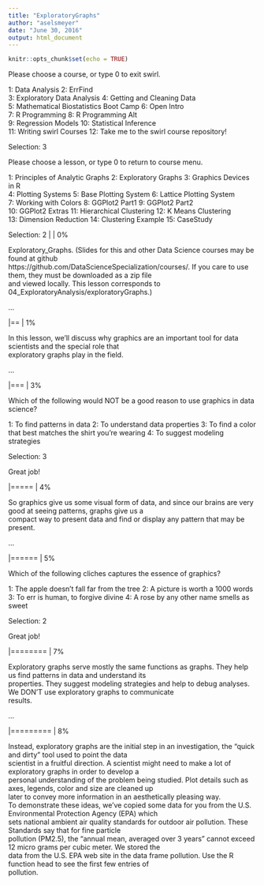 ```yaml
---
title: "ExploratoryGraphs"
author: "aselsmeyer"
date: "June 30, 2016"
output: html_document
---
```


```r
knitr::opts_chunk$set(echo = TRUE)
```

| Please choose a course, or type 0 to exit swirl.

 1: Data Analysis                             2: ErrFind                                
 3: Exploratory Data Analysis                 4: Getting and Cleaning Data              
 5: Mathematical Biostatistics Boot Camp      6: Open Intro                             
 7: R Programming                             8: R Programming Alt                      
 9: Regression Models                        10: Statistical Inference                  
11: Writing swirl Courses                    12: Take me to the swirl course repository!


Selection: 3

| Please choose a lesson, or type 0 to return to course menu.

 1: Principles of Analytic Graphs   2: Exploratory Graphs              3: Graphics Devices in R        
 4: Plotting Systems                5: Base Plotting System            6: Lattice Plotting System      
 7: Working with Colors             8: GGPlot2 Part1                   9: GGPlot2 Part2                
10: GGPlot2 Extras                 11: Hierarchical Clustering        12: K Means Clustering           
13: Dimension Reduction            14: Clustering Example             15: CaseStudy                    


Selection: 2
  |                                                                                                                 |   0%

| Exploratory_Graphs. (Slides for this and other Data Science courses may be found at github
| https://github.com/DataScienceSpecialization/courses/. If you care to use them, they must be downloaded as a zip file
| and viewed locally. This lesson corresponds to 04_ExploratoryAnalysis/exploratoryGraphs.)

...

  |==                                                                                                               |   1%

| In this lesson, we'll discuss why graphics are an important tool for data scientists and the special role that
| exploratory graphs play in the field.

...

  |===                                                                                                              |   3%

| Which of the following would NOT be a good reason to use graphics in data science?

1: To find patterns in data
2: To understand data properties
3: To find a color that best matches the shirt you're wearing
4: To suggest modeling strategies

Selection: 3

| Great job!

  |=====                                                                                                            |   4%

| So graphics give us some visual form of data, and since our brains are very good at seeing patterns, graphs give us a
| compact way to present data and find or display any pattern that may be present.

...

  |======                                                                                                           |   5%

| Which of the following cliches captures the essence of graphics?

1: The apple doesn't fall far from the tree
2: A picture is worth a 1000 words
3: To err is human, to forgive divine
4: A rose by any other name smells as sweet

Selection: 2

| Great job!

  |========                                                                                                         |   7%

| Exploratory graphs serve mostly the same functions as graphs. They help us find patterns in data and understand its
| properties. They suggest modeling strategies and help to debug analyses. We DON'T use exploratory graphs to communicate
| results.

...

  |=========                                                                                                        |   8%

| Instead, exploratory graphs are the initial step in an investigation, the "quick and dirty" tool used to point the data
| scientist in a fruitful direction. A scientist might need to make a lot of exploratory graphs in order to develop a
| personal understanding of the problem being studied. Plot details such as axes, legends, color and size are cleaned up
| later to convey more information in an aesthetically pleasing way.

| To demonstrate these ideas, we've copied some data for you from the U.S. Environmental Protection Agency (EPA) which
| sets national ambient air quality standards for outdoor air pollution. These Standards say that for fine particle
| pollution (PM2.5), the "annual mean, averaged over 3 years" cannot exceed 12 micro grams per cubic meter. We stored the
| data from the U.S. EPA web site in the data frame pollution. Use the R function head to see the first few entries of
| pollution.

